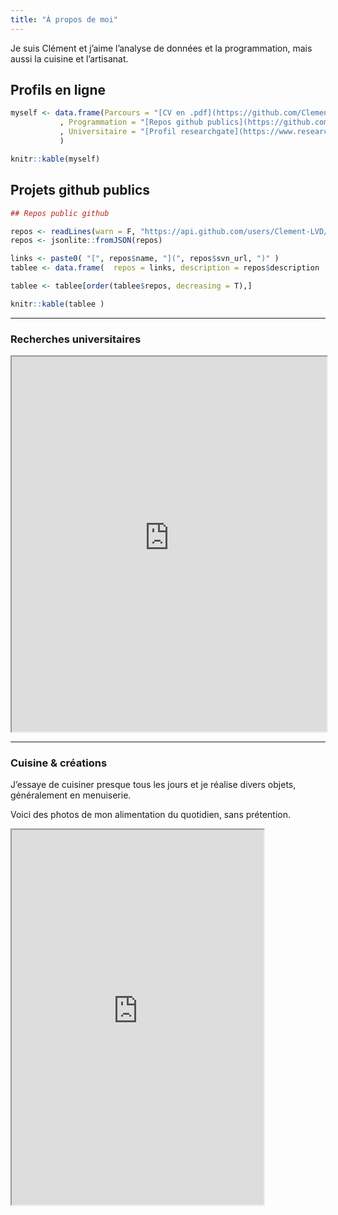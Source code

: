 ```yaml
---
title: "À propos de moi"
---
```


Je suis Clément et j'aime l'analyse de données et la programmation, mais aussi la cuisine et l'artisanat.

## Profils en ligne

```r

myself <- data.frame(Parcours = "[CV en .pdf](https://github.com/Clement-LVD/CV/blob/main/CV_Clement_LVD.pdf)"
           , Programmation = "[Repos github publics](https://github.com/Clement-LVD)"
           , Universitaire = "[Profil researchgate](https://www.researchgate.net/profile/Clement-Laverdet)"
           )

knitr::kable(myself)

```

## Projets github publics

```r
## Repos public github

repos <- readLines(warn = F, "https://api.github.com/users/Clement-LVD/repos")
repos <- jsonlite::fromJSON(repos)

links <- paste0( "[", repos$name, "](", repos$svn_url, ")" )
tablee <- data.frame(  repos = links, description = repos$description  )

tablee <- tablee[order(tablee$repos, decreasing = T),]

knitr::kable(tablee )
```


---

### Recherches universitaires

<iframe src="https://scanr.enseignementsup-recherche.gouv.fr/authors/idref258712619" width="100%" height="600px" 
sandbox="allow-scripts allow-same-origin"></iframe>

---

### Cuisine & créations
J'essaye de cuisiner presque tous les jours et je réalise divers objets, généralement en menuiserie. 

Voici des photos de mon alimentation du quotidien, sans prétention.

<iframe src="https://www.instagram.com/diners_quotidiens/embed" width="80%" height="600px"></iframe>
